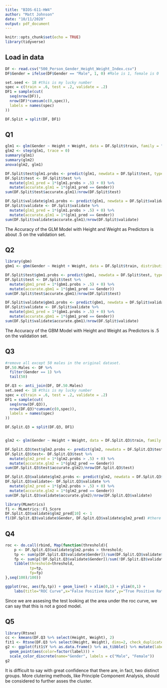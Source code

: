 ```yaml
---
title: "BIOS-611-HW4"
author: "Matt Johnson"
date: "10/11/2020"
output: pdf_document
---
```


```r
knitr::opts_chunk$set(echo = TRUE)
library(tidyverse)
```

Load in data
------------
```r
DF <- read.csv("500_Person_Gender_Height_Weight_Index.csv")
DF$Gender = ifelse(DF$Gender == "Male", 1, 0) #Male is 1, female is 0

set.seed <- 18 #this is my lucky number 
spec = c(train = .6, test = .2, validate = .2)
DF1 = sample(cut(
  seq(nrow(DF)), 
  nrow(DF)*cumsum(c(0,spec)),
  labels = names(spec)
))

DF.Split = split(DF, DF1)
```

Q1
--
```r
glm1 <- glm(Gender ~ Height + Weight, data = DF.Split$train, family = "binomial")
glm2 <- step(glm1, trace = 0)
summary(glm1)
summary(glm2)
anova(glm2, glm1)

DF.Split$test$glm1.probs <- predict(glm1, newdata = DF.Split$test, type = "response")
DF.Split$test <- DF.Split$test %>% 
  mutate(glm1_pred = 1*(glm1.probs > .5) + 0) %>% 
  mutate(accurate.glm1 = 1*(glm1_pred == Gender))
sum(DF.Split$test$accurate.glm1)/nrow(DF.Split$test)

DF.Split$validate$glm1.probs <- predict(glm1, newdata = DF.Split$validate, type = "response")
DF.Split$validate <- DF.Split$validate %>% 
  mutate(glm1_pred = 1*(glm1.probs > .5) + 0) %>% 
  mutate(accurate.glm1 = 1*(glm1_pred == Gender))
sum(DF.Split$validate$accurate.glm1)/nrow(DF.Split$validate)
```

The Accuracy of the GLM Model with Height and Weight as Predictors is about .5 on the validation set.  

Q2
--
```r
library(gbm)
gbm1 <- gbm(Gender ~ Height + Weight, data = DF.Split$train, distribution = "bernoulli")

DF.Split$test$gbm1.probs <- predict(gbm1, newdata = DF.Split$test, type = "response")
DF.Split$test <- DF.Split$test %>% 
  mutate(gbm1_pred = 1*(gbm1.probs > .5) + 0) %>% 
  mutate(accurate.gbm1 = 1*(gbm1_pred == Gender))
sum(DF.Split$test$accurate.gbm1)/nrow(DF.Split$test)

DF.Split$validate$gbm1.probs <- predict(gbm1, newdata = DF.Split$validate, type = "response")
DF.Split$validate <- DF.Split$validate %>% 
  mutate(gbm1_pred = 1*(gbm1.probs > .5) + 0) %>% 
  mutate(accurate.gbm1 = 1*(gbm1_pred == Gender))
sum(DF.Split$validate$accurate.gbm1)/nrow(DF.Split$validate)
```
The Accuracy of the GBM Model with Height and Weight as Predictors is .5 on the validation set.  

Q3
--
```r
#remove all except 50 males in the original dataset.
DF.50.Males <- DF %>% 
  filter(Gender == 1) %>% 
  tail(50)

DF.Q3 <- anti_join(DF, DF.50.Males)
set.seed <- 18 #this is my lucky number 
spec = c(train = .6, test = .2, validate = .2)
DF1 = sample(cut(
  seq(nrow(DF.Q3)), 
  nrow(DF.Q3)*cumsum(c(0,spec)),
  labels = names(spec)
))

DF.Split.Q3 = split(DF.Q3, DF1)


glm2 <- glm(Gender ~ Height + Weight, data = DF.Split.Q3$train, family = "binomial")

DF.Split.Q3$test$glm2.probs <- predict(glm2, newdata = DF.Split.Q3$test, type = "response")
DF.Split.Q3$test<- DF.Split.Q3$test %>% 
  mutate(glm2_pred = 1*(glm2.probs > .5) + 0) %>% 
  mutate(accurate.glm2 = 1*(glm2_pred == Gender))
sum(DF.Split.Q3$test$accurate.glm2)/nrow(DF.Split.Q3$test)

DF.Split.Q3$validate$glm2.probs <- predict(glm2, newdata = DF.Split.Q3$validate, type = "response")
DF.Split.Q3$validate<- DF.Split.Q3$validate %>% 
  mutate(glm2_pred = 1*(glm2.probs > .5) + 0) %>% 
  mutate(accurate.glm2 = 1*(glm2_pred == Gender))
sum(DF.Split.Q3$validate$accurate.glm2)/nrow(DF.Split.Q3$validate)

library(MLmetrics)
f1 <- MLmetrics::F1_Score
DF.Split.Q3$validate$glm2_pred[10] <- 1
f1(DF.Split.Q3$validate$Gender, DF.Split.Q3$validate$glm2_pred) #there is an issue here with the model prediciting everything is a 0. This is causing issues with the Recall function withing f1. Nothing to really do here to solve, I changed the predicted set to include a single 1 as a way to make the code run
```

Q4
--
```r
roc <- do.call(rbind, Map(function(threshold){
    p <- DF.Split.Q3$validate$glm2.probs > threshold;
    tp <- sum(p[DF.Split.Q3$validate$Gender])/sum(DF.Split.Q3$validate$Gender);
    fp <- sum(p[!DF.Split.Q3$validate$Gender])/sum(!DF.Split.Q3$validate$Gender);
    tibble(threshold=threshold,
           tp=tp,
           fp=fp)
},seq(100)/100))

ggplot(roc, aes(fp,tp)) + geom_line() + xlim(0,1) + ylim(0,1) +
    labs(title="ROC Curve",x="False Positive Rate",y="True Positive Rate")
```

Since we are assesing the test looking at the area under the roc curve, we can say that this is not a good model. 

Q5
--
```r
library(Rtsne)
cc <- kmeans(DF.Q3 %>% select(Height, Weight), 2)
fit1 <- Rtsne(DF.Q3 %>% select(Height, Weight), dims=2, check_duplicates = F)
g2 <- ggplot(fit1$Y %>% as.data.frame() %>% as_tibble() %>% mutate(label=cc$cluster),aes(V1,V2)) +
  geom_point(aes(color=factor(label))) +
  scale_color_discrete(name="Gender", labels = c("Male", "Female"))
g2
```

It is difficult to say with great confidence that there are, in fact, two distinct groups. More clutering methods, like Principle Component Analysis, should be considered to further asses the cluster. 